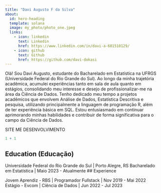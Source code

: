 ```yaml
---
title: "Davi Augusto F da Silva"
about:
  id: hero-heading
  template: solana
  image: my_photo/photo_one.jpeg
  links:
    - icon: linkedin
      text: Linkedin
      href: https://www.linkedin.com/in/davi-a-681510129/
    - icon: github
      text: Github
      href: https://github.com/davi-dokasi
---
```


:::{#hero-heading}

Olá! Sou Davi Augusto, estudante do Bacharelado em Estatística na UFRGS (Universidade Federal do Rio Grande do Sul). Ao longo da minha trajetória acadêmica, acumulei experiências tanto em sala de aula quanto em estágios, consolidando meu interesse e desejo de profissionalizar-me na área da Ciência de Dados. Tenho dedicado meu tempo a projetos acadêmicos que envolvem Análise de Dados, Estatística Descritiva e pesquisa, utilizando principalmente a linguagem de programação R, além de ter experiência básica em SQL. Estou entusiasmado em continuar aprimorando minhas habilidades e contribuir de forma significativa para o campo da Ciência de Dados.

SITE ME DESENVOLVIMENTO

```r
1 + 1
```


## Education (Educação)

Universidade Federal do Rio Grande do Sul | Porto Alegre, RS
Bacharelado em Estatística | Maio 2023 - Atualmente
## Experience

Jovem Aprendiz - RBS | Programador Fullstack | Nov 2019 - Mai 2022
Estágio - Evcom | Ciência de Dados | Jun 2022 - Jul 2023

:::
